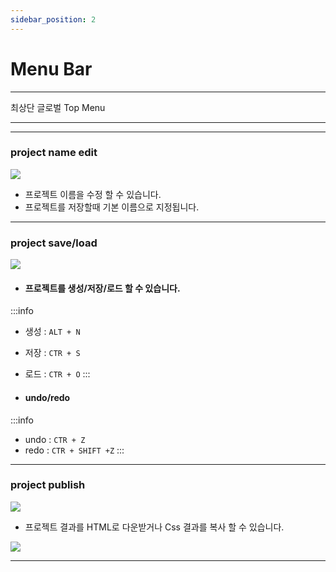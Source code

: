 ```yaml
---
sidebar_position: 2
---
```




# Menu Bar

<hr/>

최상단 글로벌 Top Menu

<hr/>

<TOCInline toc={toc}/>

<hr/>

### project name edit
![](./img/ui/ui_project_name.png)
- 프로젝트 이름을 수정 할 수 있습니다.
- 프로젝트를 저장할때 기본 이름으로 지정됩니다.

<hr/>

### project save/load
![](./img/ui/ui_save_load.png)
- #### 프로젝트를 생성/저장/로드 할 수 있습니다. ####

:::info
- 생성 : ```ALT + N```
- 저장 : ```CTR + S```
- 로드 : ```CTR + O```
:::



- #### undo/redo ####

:::info
- undo : ```CTR + Z```
- redo : ```CTR + SHIFT +Z```
:::

<hr/>

### project publish
![](./img/ui/ui_publish.png)
- 프로젝트 결과를 HTML로 다운받거나 Css 결과를 복사 할 수 있습니다.

![](./img/ui/ui_publish2.png)

<hr/>
